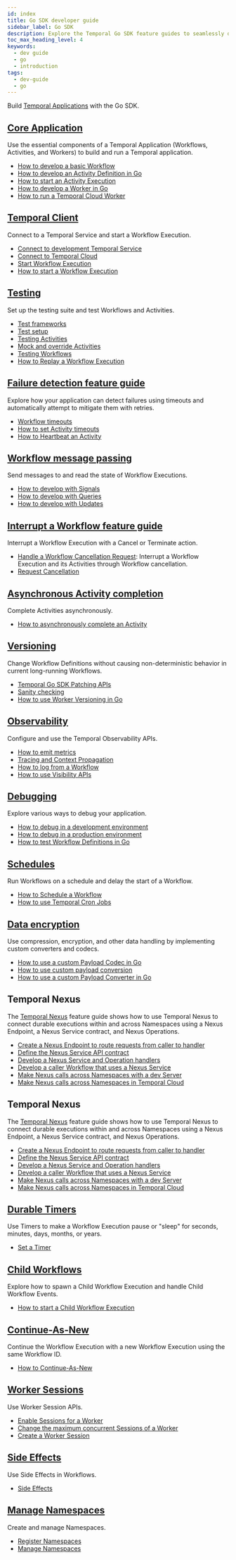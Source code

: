 ```yaml
---
id: index
title: Go SDK developer guide
sidebar_label: Go SDK
description: Explore the Temporal Go SDK feature guides to seamlessly develop and manage Temporal Applications with core components, Temporal Client connections, testing, debugging, versioning, and more.
toc_max_heading_level: 4
keywords:
  - dev guide
  - go
  - introduction
tags:
  - dev-guide
  - go
---
```


Build [Temporal Applications](/temporal#temporal-application) with the Go SDK.

## [Core Application](/develop/go/core-application)

Use the essential components of a Temporal Application (Workflows, Activities, and Workers) to build and run a Temporal application.

- [How to develop a basic Workflow](/develop/go/core-application#develop-workflows)
- [How to develop an Activity Definition in Go](/develop/go/core-application#activity-definition)
- [How to start an Activity Execution](/develop/go/core-application#activity-execution)
- [How to develop a Worker in Go](/develop/go/core-application#develop-worker)
- [How to run a Temporal Cloud Worker](/develop/go/core-application#run-a-temporal-cloud-worker)

## [Temporal Client](/develop/go/temporal-clients)

Connect to a Temporal Service and start a Workflow Execution.

- [Connect to development Temporal Service](/develop/go/temporal-clients#connect-to-development-service)
- [Connect to Temporal Cloud](/develop/go/temporal-clients#connect-to-temporal-cloud)
- [Start Workflow Execution](/develop/go/temporal-clients#start-workflow-execution)
- [How to start a Workflow Execution](/develop/go/temporal-clients#start-workflow-execution)

## [Testing](/develop/go/testing-suite)

Set up the testing suite and test Workflows and Activities.

- [Test frameworks](/develop/go/testing-suite#test-frameworks)
- [Test setup](/develop/go/testing-suite#test-setup)
- [Testing Activities](/develop/go/testing-suite#test-activities)
- [Mock and override Activities](/develop/go/testing-suite#mock-and-override-activities)
- [Testing Workflows](/develop/go/testing-suite#test-workflows)
- [How to Replay a Workflow Execution](/develop/go/testing-suite#replay)

## [Failure detection feature guide](/develop/go/failure-detection)

Explore how your application can detect failures using timeouts and automatically attempt to mitigate them with retries.

- [Workflow timeouts](/develop/go/failure-detection#workflow-timeouts)
- [How to set Activity timeouts](/develop/go/failure-detection#activity-timeouts)
- [How to Heartbeat an Activity](/develop/go/failure-detection#activity-heartbeats)

## [Workflow message passing](/develop/go/message-passing)

Send messages to and read the state of Workflow Executions.

- [How to develop with Signals](/develop/go/message-passing#signals)
- [How to develop with Queries](/develop/go/message-passing#queries)
- [How to develop with Updates](/develop/go/message-passing#updates)

## [Interrupt a Workflow feature guide](/develop/go/cancellation)

Interrupt a Workflow Execution with a Cancel or Terminate action.

- [Handle a Workflow Cancellation Request](/develop/go/cancellation#handle-cancellation-in-workflow): Interrupt a Workflow Execution and its Activities through Workflow cancellation.
- [Request Cancellation](/develop/go/cancellation#request-cancellation)


## [Asynchronous Activity completion](/develop/go/asynchronous-activity-completion)

Complete Activities asynchronously.

- [How to asynchronously complete an Activity](/develop/go/asynchronous-activity-completion)


## [Versioning](/develop/go/versioning)

Change Workflow Definitions without causing non-deterministic behavior in current long-running Workflows.

- [Temporal Go SDK Patching APIs](/develop/go/versioning#patching)
- [Sanity checking](/develop/go/versioning#sanity-checking)
- [How to use Worker Versioning in Go](/develop/go/versioning#worker-versioning)

## [Observability](/develop/go/observability)

Configure and use the Temporal Observability APIs.

- [How to emit metrics](/develop/go/observability#metrics)
- [Tracing and Context Propagation](/develop/go/observability#tracing-and-context-propogation)
- [How to log from a Workflow](/develop/go/observability#logging)
- [How to use Visibility APIs](/develop/go/observability#visibility)

## [Debugging](/develop/go/debugging)

Explore various ways to debug your application.

- [How to debug in a development environment](/develop/go/debugging#debug-in-a-development-environment)
- [How to debug in a production environment](/develop/go/debugging#debug-in-a-production-environment)
- [How to test Workflow Definitions in Go](/develop/go/debugging#testing-and-debugging)

## [Schedules](/develop/go/schedules)

Run Workflows on a schedule and delay the start of a Workflow.

- [How to Schedule a Workflow](/develop/go/schedules#schedule-a-workflow)
- [How to use Temporal Cron Jobs](/develop/go/schedules#temporal-cron-jobs)

## [Data encryption](/develop/go/data-encryption)

Use compression, encryption, and other data handling by implementing custom converters and codecs.

- [How to use a custom Payload Codec in Go](/develop/go/data-encryption#custom-payload-codec)
- [How to use custom payload conversion](/develop/go/data-encryption#custom-payload-conversion)
- [How to use a custom Payload Converter in Go](/develop/go/data-encryption#custom-payload-converter)

## Temporal Nexus

The [Temporal Nexus](/develop/go/nexus) feature guide shows how to use Temporal Nexus to connect durable executions within and across Namespaces using a Nexus Endpoint, a Nexus Service contract, and Nexus Operations.

- [Create a Nexus Endpoint to route requests from caller to handler](/develop/go/nexus#create-nexus-endpoint)
- [Define the Nexus Service API contract](/develop/go/nexus#define-nexus-service-api-contract)
- [Develop a Nexus Service and Operation handlers](/develop/go/nexus#develop-nexus-service-operation-handlers)
- [Develop a caller Workflow that uses a Nexus Service](/develop/go/nexus#develop-caller-workflow-nexus-service)
- [Make Nexus calls across Namespaces with a dev Server](/develop/go/nexus#nexus-calls-across-namespaces-dev-server)
- [Make Nexus calls across Namespaces in Temporal Cloud](/develop/go/nexus#nexus-calls-across-namespaces-temporal-cloud)

## Temporal Nexus

The [Temporal Nexus](/develop/go/nexus) feature guide shows how to use Temporal Nexus to connect durable executions within and across Namespaces using a Nexus Endpoint, a Nexus Service contract, and Nexus Operations.

- [Create a Nexus Endpoint to route requests from caller to handler](/develop/go/nexus#create-nexus-endpoint)
- [Define the Nexus Service API contract](/develop/go/nexus#define-nexus-service-api-contract)
- [Develop a Nexus Service and Operation handlers](/develop/go/nexus#develop-nexus-service-operation-handlers)
- [Develop a caller Workflow that uses a Nexus Service](/develop/go/nexus#develop-caller-workflow-nexus-service)
- [Make Nexus calls across Namespaces with a dev Server](/develop/go/nexus#nexus-calls-across-namespaces-dev-server)
- [Make Nexus calls across Namespaces in Temporal Cloud](/develop/go/nexus#nexus-calls-across-namespaces-temporal-cloud)

## [Durable Timers](/develop/go/timers)

Use Timers to make a Workflow Execution pause or "sleep" for seconds, minutes, days, months, or years.

- [Set a Timer](/develop/go/timers)


## [Child Workflows](/develop/go/child-workflows)

Explore how to spawn a Child Workflow Execution and handle Child Workflow Events.

- [How to start a Child Workflow Execution](/develop/go/child-workflows#child-workflows)

## [Continue-As-New](/develop/go/continue-as-new)

Continue the Workflow Execution with a new Workflow Execution using the same Workflow ID.

- [How to Continue-As-New](/develop/go/continue-as-new)

## [Worker Sessions](/develop/go/sessions)

Use Worker Session APIs.

- [Enable Sessions for a Worker](/develop/go/sessions#enable-sessions)
- [Change the maximum concurrent Sessions of a Worker](/develop/go/sessions#max-concurrent-sessions)
- [Create a Worker Session](/develop/go/sessions#create-a-session)

## [Side Effects](/develop/go/side-effects)

Use Side Effects in Workflows.

- [Side Effects](/develop/go/side-effects)

## [Manage Namespaces](/develop/go/namespaces)

Create and manage Namespaces.

- [Register Namespaces](/develop/go/namespaces#register-namespace)
- [Manage Namespaces](/develop/go/namespaces#manage-namespaces)
